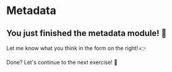 # Metadata

<h2>You just finished the metadata module! 🎉 </h2>

Let me know what you think in the form on the right! 👉

Done? Let's continue to the next exercise! 🚀
